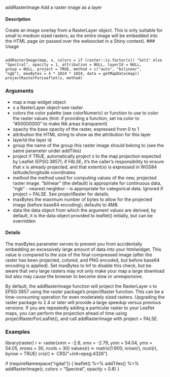 addRasterImage Add a raster image as a layer

#### Description
Create an image overlay from a RasterLayer object. This is only suitable for small to medium sized
rasters, as the entire image will be embedded into the HTML page (or passed over the websocket
in a Shiny context).
### Usage
<pre><code>
addRasterImage(map, x, colors = if (raster::is.factor(x)) "Set1" else
"Spectral", opacity = 1, attribution = NULL, layerId = NULL,
group = NULL, project = TRUE, method = c("auto", "bilinear",
"ngb"), maxBytes = 4 * 1024 * 1024, data = getMapData(map))
projectRasterForLeaflet(x, method)
</code></pre>
### Arguments
* map a map widget object
* x a RasterLayer object–see raster
* colors the color palette (see colorNumeric) or function to use to color the raster values
(hint: if providing a function, set na.color to "#00000000" to make NA areas transparent)
* opacity the base opacity of the raster, expressed from 0 to 1
* attribution the HTML string to show as the attribution for this layer
* layerId the layer id
* group the name of the group this raster image should belong to (see the same parameter under addTiles)
* project if TRUE, automatically project x to the map projection expected by Leaflet (EPSG:3857);
if FALSE, it’s the caller’s responsibility to ensure that x is already projected, and
that extent(x) is expressed in WGS84 latitude/longitude coordinates
* method the method used for computing values of the new, projected raster image. "bilinear" (the default) is appropriate for continuous data, "ngb" - nearest neighbor - is appropriate
for categorical data. Ignored if project = FALSE. See projectRaster
for details.
* maxBytes the maximum number of bytes to allow for the projected image (before base64 encoding); defaults to 4MB.
* data the data object from which the argument values are derived; by default, it is the data object provided to leaflet() initially, but can be overridden

#### Details

The maxBytes parameter serves to prevent you from accidentally embedding an excessively large amount of data into your htmlwidget. This value is compared to the size of the final compressed image (after the raster has been projected, colored, and PNG encoded, but before base64 encoding is applied). Set maxBytes to Inf to disable this check, but be aware that very large rasters may
not only make your map a large download but also may cause the browser to become slow or unresponsive.

By default, the addRasterImage function will project the RasterLayer x to EPSG:3857 using the raster package’s projectRaster function. This can be a time-consuming operation for even moderately sized rasters. Upgrading the raster package to 2.4 or later will provide a large speedup versus previous versions. If you are repeatedly adding a particular raster to your Leaflet maps, you can
perform the projection ahead of time using projectRasterForLeaflet(), and call addRasterImage
with project = FALSE.

### Examples

library(raster)
r <- raster(xmn = -2.8, xmx = -2.79, ymn = 54.04, ymx = 54.05, nrows = 30, ncols = 30)
values(r) <- matrix(1:900, nrow(r), ncol(r), byrow = TRUE)
crs(r) <- CRS("+init=epsg:4326")

if (requireNamespace("rgdal")) {
leaflet() %>% addTiles() %>%
addRasterImage(r, colors = "Spectral", opacity = 0.8)
}
